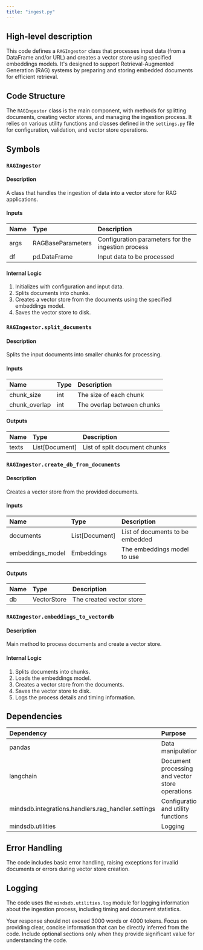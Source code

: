 ```yaml
---
title: "ingest.py"
---
```


## High-level description
This code defines a `RAGIngestor` class that processes input data (from a DataFrame and/or URL) and creates a vector store using specified embeddings models. It's designed to support Retrieval-Augmented Generation (RAG) systems by preparing and storing embedded documents for efficient retrieval.

## Code Structure
The `RAGIngestor` class is the main component, with methods for splitting documents, creating vector stores, and managing the ingestion process. It relies on various utility functions and classes defined in the `settings.py` file for configuration, validation, and vector store operations.

## Symbols

### `RAGIngestor`
#### Description
A class that handles the ingestion of data into a vector store for RAG applications.

#### Inputs
| Name | Type | Description |
|:-----|:-----|:------------|
| args | RAGBaseParameters | Configuration parameters for the ingestion process |
| df | pd.DataFrame | Input data to be processed |

#### Internal Logic
1. Initializes with configuration and input data.
2. Splits documents into chunks.
3. Creates a vector store from the documents using the specified embeddings model.
4. Saves the vector store to disk.

### `RAGIngestor.split_documents`
#### Description
Splits the input documents into smaller chunks for processing.

#### Inputs
| Name | Type | Description |
|:-----|:-----|:------------|
| chunk_size | int | The size of each chunk |
| chunk_overlap | int | The overlap between chunks |

#### Outputs
| Name | Type | Description |
|:-----|:-----|:------------|
| texts | List[Document] | List of split document chunks |

### `RAGIngestor.create_db_from_documents`
#### Description
Creates a vector store from the provided documents.

#### Inputs
| Name | Type | Description |
|:-----|:-----|:------------|
| documents | List[Document] | List of documents to be embedded |
| embeddings_model | Embeddings | The embeddings model to use |

#### Outputs
| Name | Type | Description |
|:-----|:-----|:------------|
| db | VectorStore | The created vector store |

### `RAGIngestor.embeddings_to_vectordb`
#### Description
Main method to process documents and create a vector store.

#### Internal Logic
1. Splits documents into chunks.
2. Loads the embeddings model.
3. Creates a vector store from the documents.
4. Saves the vector store to disk.
5. Logs the process details and timing information.

## Dependencies
| Dependency | Purpose |
|:-----------|:--------|
| pandas | Data manipulation |
| langchain | Document processing and vector store operations |
| mindsdb.integrations.handlers.rag_handler.settings | Configuration and utility functions |
| mindsdb.utilities | Logging |

## Error Handling
The code includes basic error handling, raising exceptions for invalid documents or errors during vector store creation.

## Logging
The code uses the `mindsdb.utilities.log` module for logging information about the ingestion process, including timing and document statistics.

Your response should not exceed 3000 words or 4000 tokens. Focus on providing clear, concise information that can be directly inferred from the code. Include optional sections only when they provide significant value for understanding the code.
